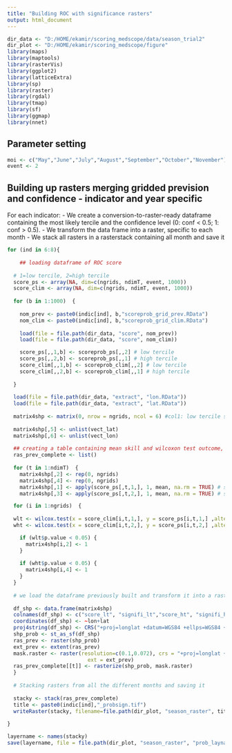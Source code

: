 ```yaml
---
title: "Building ROC with significance rasters"
output: html_document
---
```


```r
dir_data <- "D:/HOME/ekamir/scoring_medscope/data/season_trial2" 
dir_plot <- "D:/HOME/ekamir/scoring_medscope/figure" 
library(maps)
library(maptools)
library(rasterVis)
library(ggplot2)
library(latticeExtra)
library(sp)
library(raster)
library(rgdal)
library(tmap)
library(sf)
library(ggmap)
library(nnet)

```

## Parameter setting 

```r

moi <- c("May","June","July","August","September","October","November")
event <- 2

```
## Building up rasters merging gridded prevision and confidence - indicator and year specific
For each indicator:
  - We create a conversion-to-raster-ready dataframe containing the most likely tercile and the confidence level (0: conf < 0.5; 1: conf > 0.5).
  - We transform the data frame into a raster, specific to each month
  - We stack all rasters in a rasterstack containing all month and save it

```r

for (ind in 6:8){
  
    ## loading dataframe of ROC score
  
  # 1=low tercile, 2=high tercile
  score_ps <- array(NA, dim=c(ngrids, ndimT, event, 1000)) 
  score_clim <- array(NA, dim=c(ngrids, ndimT, event, 1000)) 
  
  for (b in 1:1000)  { 
    
    nom_prev <- paste0(indic[ind], b,"scoreprob_grid_prev.RData")
    nom_clim <- paste0(indic[ind], b,"scoreprob_grid_clim.RData")
    
    load(file = file.path(dir_data, "score", nom_prev))
    load(file = file.path(dir_data, "score", nom_clim))

    score_ps[,,1,b] <- scoreprob_ps[,,2] # low tercile
    score_ps[,,2,b] <- scoreprob_ps[,,1] # high tercile
    score_clim[,,1,b] <- scoreprob_clim[,,2] # low tercile
    score_clim[,,2,b] <- scoreprob_clim[,,1] # high tercile
    
  }
   
  load(file = file.path(dir_data, "extract", "lon.RData"))
  load(file = file.path(dir_data, "extract", "lat.RData"))
  
  matrix4shp <- matrix(0, nrow = ngrids, ncol = 6) #col1: low tercile score; col2: low tercile score signifiance; col3: low tercile score; col4: low tercile score signifiance; col5: latitude; col6: longitude
  
  matrix4shp[,5] <- unlist(vect_lat)
  matrix4shp[,6] <- unlist(vect_lon)
  
  ## creating a table containing mean skill and wilcoxon test outcome, with both coordinates (shape ready for shapefile conversion)
  ras_prev_complete <- list()
  
  for (t in 1:ndimT)  { 
    matrix4shp[,2] <- rep(0, ngrids)
    matrix4shp[,4] <- rep(0, ngrids)
    matrix4shp[,1] <- apply(score_ps[,t,1,], 1, mean, na.rm = TRUE) # summarizing skill scores for LT over bootstrap
    matrix4shp[,3] <- apply(score_ps[,t,2,], 1, mean, na.rm = TRUE) # summarizing skill scores for HT over bootstrap

  for (i in 1:ngrids)  { 
    
  wlt <- wilcox.test(x = score_clim[i,t,1,], y = score_ps[i,t,1,] ,alternative = "less", paired = TRUE, conf.level = 0.95)
  wht <- wilcox.test(x = score_clim[i,t,2,], y = score_ps[i,t,2,] ,alternative = "less", paired = TRUE, conf.level = 0.95)

    if (wlt$p.value < 0.05) {
      matrix4shp[i,2] <- 1 
    }
  
    if (wht$p.value < 0.05) {
      matrix4shp[i,4] <- 1 
    }
  }
  
  # we load the dataframe previously built and transform it into a raster
  
  df_shp <- data.frame(matrix4shp)
  colnames(df_shp) <- c("score_lt", "signifi_lt","score_ht", "signifi_ht","lat","lon")
  coordinates(df_shp) <- ~lon+lat
  proj4string(df_shp) <- CRS("+proj=longlat +datum=WGS84 +ellps=WGS84 +towgs84=0,0,0")
  shp_prob <- st_as_sf(df_shp)
  ras_prev <- raster(shp_prob)
  ext_prev <- extent(ras_prev)
  mask.raster <- raster(resolution=c(0.1,0.072), crs = "+proj=longlat +datum=WGS84 +ellps=WGS84 +towgs84=0,0,0", ## !!!!!!!!!!!
                          ext = ext_prev)
  ras_prev_complete[[t]] <- rasterize(shp_prob, mask.raster)
  }
  
  # Stacking rasters from all the different months and saving it
  
  stacky <- stack(ras_prev_complete)
  title <- paste0(indic[ind],"_probsign.tif")
  writeRaster(stacky, filename=file.path(dir_plot, "season_raster", title), overwrite = TRUE)
  
}

layername <- names(stacky)
save(layername, file = file.path(dir_plot, "season_raster", "prob_layname.RData"))
```


